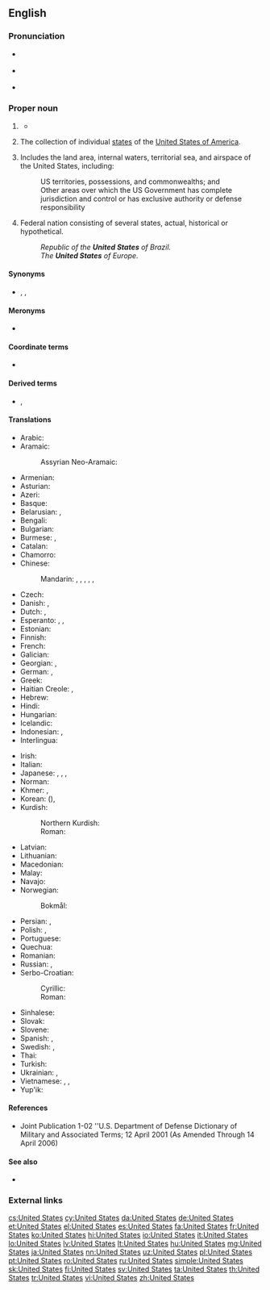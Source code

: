 ==English==
{{wikipedia}}

===Pronunciation===
* {{a|UK}} {{IPA|/juːˌnaɪtɪd ˈsteɪts/|/jʊˌnaɪtɪd ˈsteɪts/|lang=en}}
* {{a|US}} {{IPA|/juˌnaɪtɪd ˈsteɪts/|[juˌnaɪ̯ɾɪ̈d ˈsteɪ̯ts]|[jɪ̈ˌnaɪ̯ɾɪ̈d ˈsteɪ̯ts]|lang=en}}
* {{audio|en-us-United States.ogg|Audio (US)|lang=en}}

===Proper noun===
{{en-proper noun|head=the [[united|United]] [[states|States]]}}

# {{lb|en|in the singular}} {{form of|shortened form|United States of America|lang=en}}
#* {{quote-journal
|date=April 29, 2012
|author=Nathan Rabin
|title=TV: Review: THE SIMPSONS (CLASSIC): “Treehouse of Horror III” (season 4, episode 5; originally aired 10/29/1992)
|url=http://www.avclub.com/articles/treehouse-of-horror-iii,72723/
|page=
|passage=“King Homer” follows the story of King Kong closely, with Mr. Burns taking the freakishly over-sized King Homer from his native Africa, where he lives proud as a simian god, to the '''United States''', where he is an initially impressive but ultimately rather limited Broadway attraction.}}
# {{lb|en|in the plural}} The collection of individual [[state]]s of the [[United States of America]].
# {{lb|en|military}} Includes the land area, internal waters, territorial sea, and airspace of the United States, including:
#: US territories, possessions, and commonwealths; and
#: Other areas over which the US Government has complete jurisdiction and control or has exclusive authority or defense responsibility
# {{lb|en|nation's name}} Federal nation consisting of several states, actual, historical or hypothetical.
#: ''Republic of the '''United States''' of Brazil.''
#: ''The '''United States''' of Europe.''

====Synonyms====
* {{l|en|Usania}}, {{l|en|Usonia}}, {{l|en|Usona}} {{qualifier|all nonstandard}}

====Meronyms====
* {{list:states of the United States/en}}

====Coordinate terms====
* {{list:countries of North America/en}}

====Derived terms====
* {{l|en|U.S. American}}, {{l|en|United Statesian}}

====Translations====
{{trans-top|The United States}}
* Arabic: {{t|ar|الْوِلَايَاتُ الْمُتَّحِدَة|f-p}}
* Aramaic:
*: Assyrian Neo-Aramaic: {{t|aii|ܐܬܪܘܬܐ ܡܚܝܕܐ ܕܐܡܪܝܟܐ|sc=Syrc}}
* Armenian: {{t|hy|Միացյալ Նահանգներ}}
* Asturian: {{t|ast|Estaos Uníos|m-p}}
* Azeri: {{t+|az|Amerika Birləşmiş Ştatları}}
* Basque: {{t|eu|Ameriketako Estatu Batuak}}
* Belarusian: {{t|be|Злу́чаныя Шта́ты|m-p}}, {{t|be|ЗША|m-p}}
* Bengali: {{t|bn|যুক্তরাষ্ট্র|tr=juktôrashţrô}}
* Bulgarian: {{t|bg|Съедине́ните ща́ти|m-p}}
* Burmese: {{t|my|အမေရိကန်ပြည်ထောင်စု|sc=Mymr}}, {{t|my|အမေရိက|sc=Mymr}}
* Catalan: {{t+|ca|Estats Units|m-p}}
* Chamorro: {{t|ch|Estados Unidos}}
* Chinese:
*: Mandarin: {{t+|cmn|美利堅合眾國|sc=Hani}}, {{t+|cmn|美利坚合众国|tr=Měilìjiān Hézhòngguó|sc=Hani}}, {{t+|cmn|合眾國|sc=Hani}}, {{t+|cmn|合众国|tr=Hézhòngguó|sc=Hani}}, {{t+|cmn|美國|sc=Hani}}, {{t+|cmn|美国|tr=Měiguó|sc=Hani}}
* Czech: {{t|cs|Spojené státy|m-p}}
* Danish: {{t+|da|USA}}, {{t|da|Amerikas Forenede Stater}}
* Dutch: {{t+|nl|VS|m-p}}, {{t+|nl|Verenigde Staten|m-p}}
* Esperanto: {{t+|eo|Usono|s}}, {{t|eo|Unuiĝintaj Ŝtatoj Amerikaj|p}} {{qualifier|formal}}, {{t+|eo|Unuiĝintaj Ŝtatoj de Ameriko|p}} {{qualifier|formal}}
* Estonian: {{t|et|Ühendriigid|p}}
* Finnish: {{t+|fi|Yhdysvallat|p}}
* French: {{t+|fr|États-Unis|m-p}}
* Galician: {{t+|gl|Estados Unidos|m-p}}
* Georgian: {{t|ka|შეერთებული შტატები|sc=Geor}}, {{t+|ka|აშშ|sc=Geor}}
* German: {{t+|de|USA|p}}, {{t+|de|Vereinigte Staaten|p}}
* Greek: {{t+|el|Ηνωμένες Πολιτείες|f-p}}
* Haitian Creole: {{t|ht|Etazini}}, {{qualifier|to/in the US}} {{t|ht|Ozetazini}}
* Hebrew: {{t+|he|אַרְצוֹת הַבְּרִית|f-p|tr=artsot ha-brit}}
* Hindi: {{t+|hi|अमेरिका|m|tr=amerikā|sc=Deva}}
* Hungarian: {{t+|hu|Egyesült Államok}}
* Icelandic: {{t+|is|Bandaríkin}}
* Indonesian: {{t+|id|Amerika Serikat}}, {{t+|id|Amerika}}
* Interlingua: {{t|ia|Statos Unite}}
{{trans-mid}}
* Irish: {{t|ga|Stáit Aontaithe|m-p}}
* Italian: {{t+|it|Stati Uniti|m-p}}
* Japanese: {{t|ja|合衆国|tr=Gasshūkoku}}, {{t+|ja|アメリカ合衆国|tr=Amerika Gasshūkoku}}, {{t+|ja|米国|tr=べいこく, Béikoku|sc=Jpan}}, {{t+|ja|アメリカ|tr=Amerika|sc=Jpan}}
* Norman: {{t|nrf|Êtats Unnis|m-p}}
* Khmer: {{t+|km|សហរដ្ឋអាមេរិក|tr=saharoat aameirik|sc=Khmr}}, {{t|km|សហរដ្ឋ|sc=Khmr|tr=saharoat}}
* Korean: {{t|ko|^미국|sc=Kore}} ({{t+|ko|美國|sc=Kore}}), {{t|ko|^아메리카|sc=Kore}}
* Kurdish:
*: Northern Kurdish: {{t|kmr|Ameriqayê Yekbûyî}}
*: Roman: {{t|ku|mızır amerîkayê|sc=Latn}}
* Latvian: {{t|lv|Savienotās Valstis|m-p}}
* Lithuanian: {{t|lt|Jungtinės Valstijos|m-p}}
* Macedonian: {{t|mk|Соеди́нети Држа́ви|f-p}}
* Malay: {{t|ms|Amerika Syarikat}}
* Navajo: {{t|nv|Wááshindoon bikéyah ałhidadiidzooígíí}}
* Norwegian:
*: Bokmål: {{t|nb|De forente stater|m-p}}
* Persian: {{t+|fa|ایالات متحده|tr=eyâlât-e mottahede|sc=fa-Arab}}, {{t+|fa|اتازونی|tr=etâzuni|sc=fa-Arab}} {{qualifier|dated}}
* Polish: {{t+|pl|Stany Zjednoczone|m-in-p}}, {{t+|pl|USA|p}}
* Portuguese: {{t+|pt|Estados Unidos|m-p}}
* Quechua: {{t|qu|Hukllachasqa Amirika Suyukuna}}
* Romanian: {{t|ro|Statele Unite|f-p}}
* Russian: {{t|ru|Соединённые Шта́ты|m-p}}, {{t+|ru|США|m-p}}
* Serbo-Croatian:
*: Cyrillic: {{t|sh|Сједињене Америчке Државе|p}}
*: Roman: {{t+|sh|Sjedinjene Američke Države|p}}
* Sinhalese: {{t|si|ඇමරිකාව|sc=Sinh}}
* Slovak: {{t|sk|Spojené štáty|m-p}}
* Slovene: {{t|sl|Združene države|m-p}}
* Spanish: {{t+|es|Estados Unidos|m-p}}, {{t+|es|EE. UU.}}
* Swedish: {{t+|sv|USA}}, {{t+|sv|Förenta Staterna|n}}
* Thai: {{t+|th|สหรัฐอเมริกา|tr=sàhà rát àmayrígaa|sc=Thai}}
* Turkish: {{t|tr|Birleşik Devletler}}
* Ukrainian: {{t|uk|Сполу́чені Шта́ти|m-p}}, {{t|uk|ЗША|m-p}}
* Vietnamese: {{t+|vi|Hoa Kỳ}}, {{t|vi|nước Mỹ}}, {{t|vi|Mỹ Quốc}}
* Yup'ik: {{t|esu|United States}}
{{trans-bottom}}

====References====
* Joint Publication 1-02 ''U.S. Department of Defense Dictionary of Military and Associated Terms; 12 April 2001 (As Amended Through 14 April 2006)

====See also====
* {{l|en|Appendix:Place names in United States}}

===External links===
{{projectlinks
|pedia
|commons
|news
|quotes
}}

[[cs:United States]]
[[cy:United States]]
[[da:United States]]
[[de:United States]]
[[et:United States]]
[[el:United States]]
[[es:United States]]
[[fa:United States]]
[[fr:United States]]
[[ko:United States]]
[[hi:United States]]
[[io:United States]]
[[it:United States]]
[[lo:United States]]
[[lv:United States]]
[[lt:United States]]
[[hu:United States]]
[[mg:United States]]
[[ja:United States]]
[[nn:United States]]
[[uz:United States]]
[[pl:United States]]
[[pt:United States]]
[[ro:United States]]
[[ru:United States]]
[[simple:United States]]
[[sk:United States]]
[[fi:United States]]
[[sv:United States]]
[[ta:United States]]
[[th:United States]]
[[tr:United States]]
[[vi:United States]]
[[zh:United States]]